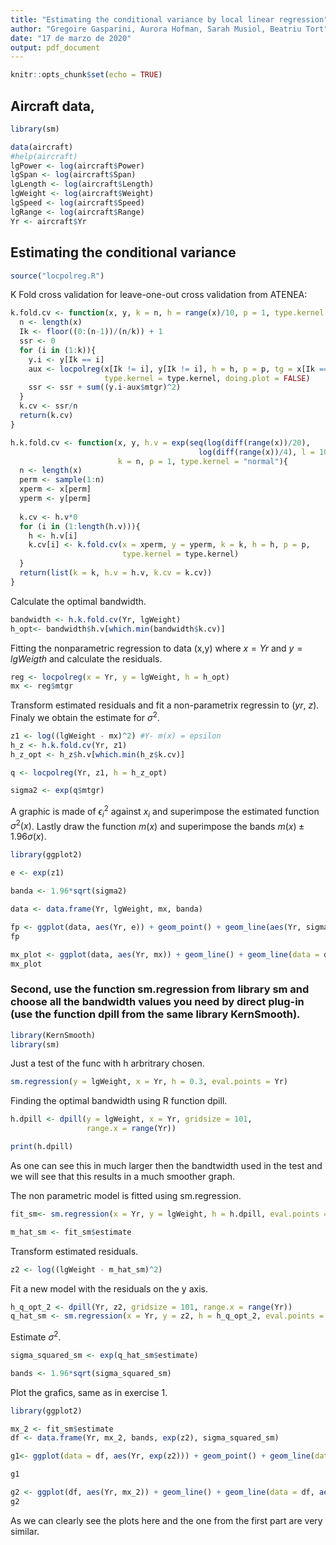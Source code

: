 ```yaml
---
title: "Estimating the conditional variance by local linear regression"
author: "Gregoire Gasparini, Aurora Hofman, Sarah Musiol, Beatriu Tort"
date: "17 de marzo de 2020"
output: pdf_document
---
```


```r
knitr::opts_chunk$set(echo = TRUE)
```

## Aircraft data, 

```r
library(sm)

data(aircraft)
#help(aircraft)
lgPower <- log(aircraft$Power)
lgSpan <- log(aircraft$Span)
lgLength <- log(aircraft$Length)
lgWeight <- log(aircraft$Weight)
lgSpeed <- log(aircraft$Speed)
lgRange <- log(aircraft$Range)
Yr <- aircraft$Yr
```

## Estimating the conditional variance

```r
source("locpolreg.R")
```

K Fold cross validation for leave-one-out cross validation from ATENEA:

```r
k.fold.cv <- function(x, y, k = n, h = range(x)/10, p = 1, type.kernel = "normal"){
  n <- length(x)
  Ik <- floor((0:(n-1))/(n/k)) + 1
  ssr <- 0
  for (i in (1:k)){
    y.i <- y[Ik == i]
    aux <- locpolreg(x[Ik != i], y[Ik != i], h = h, p = p, tg = x[Ik == i],
                     type.kernel = type.kernel, doing.plot = FALSE)
    ssr <- ssr + sum((y.i-aux$mtgr)^2)
  }
  k.cv <- ssr/n
  return(k.cv)
}

h.k.fold.cv <- function(x, y, h.v = exp(seq(log(diff(range(x))/20),
                                          log(diff(range(x))/4), l = 10)), 
                        k = n, p = 1, type.kernel = "normal"){
  n <- length(x)
  perm <- sample(1:n)
  xperm <- x[perm]
  yperm <- y[perm]
  
  k.cv <- h.v*0
  for (i in (1:length(h.v))){
    h <- h.v[i]
    k.cv[i] <- k.fold.cv(x = xperm, y = yperm, k = k, h = h, p = p,
                         type.kernel = type.kernel)
  }
  return(list(k = k, h.v = h.v, k.cv = k.cv))
}
```

Calculate the optimal bandwidth. 

```r
bandwidth <- h.k.fold.cv(Yr, lgWeight) 
h_opt<- bandwidth$h.v[which.min(bandwidth$k.cv)]
```

Fitting the nonparametric regression to data (x,y) where $x = Yr$ and $y = lgWeigth$ and calculate the residuals. 

```r
reg <- locpolreg(x = Yr, y = lgWeight, h = h_opt) 
mx <- reg$mtgr
```

Transform estimated residuals and fit a non-parametrix regressin to ($yr$, $z$). Finaly we obtain the estimate for $\sigma^2$.

```r
z1 <- log((lgWeight - mx)^2) #Y- m(x) = epsilon
h_z <- h.k.fold.cv(Yr, z1) 
h_z_opt <- h_z$h.v[which.min(h_z$k.cv)]

q <- locpolreg(Yr, z1, h = h_z_opt)

sigma2 <- exp(q$mtgr)
```

A graphic is made of $\epsilon^2_i$ against $x_i$ and superimpose the estimated function $\sigma^2(x)$. Lastly draw the function $m(x)$ and superimpose the bands $m(x) \pm 1.96\sigma(x)$.

```r
library(ggplot2)

e <- exp(z1)

banda <- 1.96*sqrt(sigma2)

data <- data.frame(Yr, lgWeight, mx, banda)

fp <- ggplot(data, aes(Yr, e)) + geom_point() + geom_line(aes(Yr, sigma2), colour = 'red')
fp

mx_plot <- ggplot(data, aes(Yr, mx)) + geom_line() + geom_line(data = data, aes(Yr, mx + banda), colour = 'red', linetype = "dashed")+ geom_line(data = data, aes(Yr, mx - banda), colour = 'red', linetype = "dashed") #+ geom_point(data = data, aes(Yr, lgWeight))
mx_plot

```


### Second, use the function sm.regression from library sm and choose all the bandwidth values you need by direct plug-in (use the function dpill from the same library KernSmooth).

```r
library(KernSmooth)
library(sm)
```

Just a test of the func with h arbritrary chosen.

```r
sm.regression(y = lgWeight, x = Yr, h = 0.3, eval.points = Yr)
```

Finding the optimal bandwidth using R function dpill. 

```r
h.dpill <- dpill(y = lgWeight, x = Yr, gridsize = 101,
                 range.x = range(Yr))

print(h.dpill)
```

As one can see this in much larger then the bandtwidth used in the test and we will see that this results in a much smoother graph. 

The non parametric model is fitted using sm.regression. 

```r
fit_sm<- sm.regression(x = Yr, y = lgWeight, h = h.dpill, eval.points = Yr)
```

```r
m_hat_sm <- fit_sm$estimate
```

Transform estimated residuals.

```r
z2 <- log((lgWeight - m_hat_sm)^2)
```

Fit a new model with the residuals on the y axis. 

```r

h_q_opt_2 <- dpill(Yr, z2, gridsize = 101, range.x = range(Yr))
q_hat_sm <- sm.regression(x = Yr, y = z2, h = h_q_opt_2, eval.points = Yr)

```

Estimate $\sigma^2$.

```r
sigma_squared_sm <- exp(q_hat_sm$estimate)
```

```r
bands <- 1.96*sqrt(sigma_squared_sm)
```

Plot the grafics, same as in exercise 1.

```r
library(ggplot2)

mx_2 <- fit_sm$estimate
df <- data.frame(Yr, mx_2, bands, exp(z2), sigma_squared_sm)

g1<- ggplot(data = df, aes(Yr, exp(z2))) + geom_point() + geom_line(data = df, aes(Yr, sigma_squared_sm), color = "blue")

g1

g2 <- ggplot(df, aes(Yr, mx_2)) + geom_line() + geom_line(data = df, aes(Yr, mx_2 + bands), colour = 'red', linetype = "dashed") + geom_line(data = df, aes(Yr, mx_2 - bands), colour = 'red', linetype = "dashed")
g2
```

As we can clearly see the plots here and the one from the first part are very similar. 

